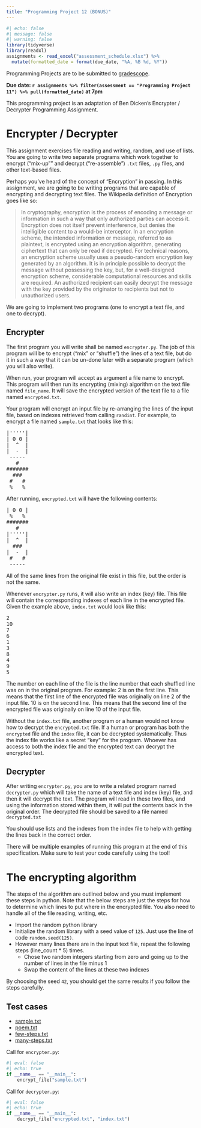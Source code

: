 ```yaml
---
title: "Programming Project 12 (BONUS)"
---
```


```r
#| echo: false
#| message: false
#| warning: false
library(tidyverse)
library(readxl)
assignments <- read_excel("assessment_schedule.xlsx") %>% 
  mutate(formatted_date = format(due_date, "%A, %B %d, %Y"))
```

Programming Projects are to be submitted to [gradescope](https://www.gradescope.com/courses/676322).

**Due date: `r assignments %>% filter(assessment == "Programming Project 11") %>% pull(formatted_date)` at 7pm**

This programming project is an adaptation of Ben Dicken's Encrypter / Decrypter Programming Assignment.

# Encrypter / Decrypter

This assignment exercises file reading and writing, random, and use of lists. You are going to write two separate programs which work together to encrypt ("mix-up”" and decrypt ("re-assemble") `.txt` files, `.py` files, and other text-based files.

Perhaps you've heard of the concept of "Encryption" in passing. In this assignment, we are going to be writing programs that are capable of encrypting and decrypting text files. The Wikipedia definition of Encryption goes like so:

> In cryptography, encryption is the process of encoding a message or information in such a way that only authorized parties can access it. Encryption does not itself prevent interference, but denies the intelligible content to a would-be interceptor. In an encryption scheme, the intended information or message, referred to as plaintext, is encrypted using an encryption algorithm, generating ciphertext that can only be read if decrypted. For technical reasons, an encryption scheme usually uses a pseudo-random encryption key generated by an algorithm. It is in principle possible to decrypt the message without possessing the key, but, for a well-designed encryption scheme, considerable computational resources and skills are required. An authorized recipient can easily decrypt the message with the key provided by the originator to recipients but not to unauthorized users.

We are going to implement two programs (one to encrypt a text file, and one to decrypt).

## Encrypter

The first program you will write shall be named `encrypter.py`. The job of this program will be to encrypt ("mix" or "shuffle") the lines of a text file, but do it in such a way that it can be un-done later with a separate program (which you will also write).

When run, your program will accept as argument a file name to encrypt. This program will then run its encrypting (mixing) algorithm on the text file named `file_name`. It will save the encrypted version of the text file to a file named `encrypted.txt`.

Your program will encrypt an input file by re-arranging the lines of the input file, based on indexes retrieved from calling `randint`. For example, to encrypt a file named `sample.txt` that looks like this:

<pre>
|'''''|
| 0 0 |
|  ^  |
|  -  |
 ----- 
   # 
#######
  ###
 #   #
 %   %
</pre> 
 

After running, `encrypted.txt` will have the following contents:

<pre>
| 0 0 |
 %   %
#######
   # 
|'''''|
|  ^  |
  ###
|  -  |
 #   #
 ----- 
</pre>

All of the same lines from the original file exist in this file, but the order is not the same.

Whenever `encrypter.py` runs, it will also write an index (key) file. This file will contain the corresponding indexes of each line in the encrypted file. Given the example above, `index.txt` would look like this:

<pre>
2
10
7
6
1
3
8
4
9
5
</pre>

The number on each line of the file is the line number that each shuffled line was on in the original program. For example: 2 is on the first line. This means that the first line of the encrypted file was originally on line 2 of the input file. 10 is on the second line. This means that the second line of the encrypted file was originally on line 10 of the input file.

Without the `index.txt` file, another program or a human would not know how to decrypt the `encrypted.txt` file. If a human or program has both the `encrypted` file and the `index` file, it can be decrypted systematically. Thus the index file works like a secret "key" for the program. Whoever has access to both the index file and the encrypted text can decrypt the encrypted text.

## Decrypter

After writing `encrypter.py`, you are to write a related program named `decrypter.py` which will take the name of a text file and index (key) file, and then it will decrypt the text. The program will read in these two files, and using the information stored within them, it will put the contents back in the original order. The decrypted file should be saved to a file named `decrypted.txt`

You should use lists and the indexes from the index file to help with getting the lines back in the correct order.

There will be multiple examples of running this program at the end of this specification. Make sure to test your code carefully using the tool!

# The encrypting algorithm

The steps of the algorithm are outlined below and you must implement these steps in python. Note that the below steps are just the steps for how to determine which lines to put where in the encrypted file. You also need to handle all of the file reading, writing, etc.

* Import the random python library
* Initialize the random library with a seed value of `125`. Just use the line of code `random.seed(125)`.
* However many lines there are in the input text file, repeat the following steps (line_count * 5) times.
  * Chose two random integers starting from zero and going up to the number of lines in the file minus 1
  * Swap the content of the lines at these two indexes
  
By choosing the seed `42`, you should get the same results if you follow the steps carefully.

##  Test cases

* [sample.txt](data/sample.txt)
* [poem.txt](data/poem.txt)
* [few-steps.txt](data/few-steps.txt)
* [many-steps.txt](data/many-steps.txt)


Call for `encrypter.py`: 

```python
#| eval: false
#| echo: true
if __name__ == "__main__":
    encrypt_file("sample.txt")
```

Call for `decrypter.py`:

```python
#| eval: false
#| echo: true
if __name__ == "__main__":
    decrypt_file("encrypted.txt", "index.txt")
```

